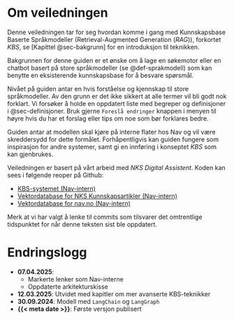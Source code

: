 # Om veiledningen {.unnumbered}

Denne veiledningen tar for seg hvordan komme i gang med Kunnskapsbase Baserte
Språkmodeller (Retrieval-Augmented Generation (_RAG_)), forkortet _KBS_, se
[Kapittel @sec-bakgrunn] for en introduksjon til teknikken.

Bakgrunnen for denne guiden er et ønske om å lage en søkemotor eller en chatbot
basert på store språkmodeller (se @def-sprakmodell) som kan benytte en
eksisterende kunnskapsbase for å besvare spørsmål.

Nivået på guiden antar en hvis forståelse og kjennskap til store språkmodeller.
Av den grunn er det ikke sikkert at alle termer vil bli godt nok forklart. Vi
forsøker å holde en oppdatert liste med begreper og definisjoner i
@sec-definisjoner. Bruk gjerne `Foreslå endringer` knappen i menyen til høyre
hvis du har et forslag eller tips om noe som bør forklares bedre.

Guiden antar at modellen skal kjøre på interne flater hos Nav og vil være
skreddersydd for dette formålet. Forhåpentligvis kan guiden fungere som
inspirasjon for andre systemer, samt gi en innføring i konseptet _KBS_ som kan
gjenbrukes.

Veiledningen er basert på vårt arbeid med *NKS Digital Assistent*. Koden kan
sees i følgende reoper på Github:  

- [KBS-systemet (Nav-intern)]([nks_kbs_github])  
- [Vektordatabase for NKS Kunnskapsartikler (Nav-intern)]([nks_vdb_github])  
- [Vektordatabase for nav.no (Nav-intern)]([navno_vdb_github])  

Merk at vi har valgt å lenke til commits som tilsvarer det omtrentlige tidspunktet 
for når denne teksten sist ble oppdatert.

# Endringslogg

- **07.04.2025**:
    - Markerte lenker som Nav-interne
    - Oppdaterte arkitekturskisse
- **12.03.2025**: Utvidet med kapitler om mer avanserte KBS-teknikker
- **30.09.2024**: Modell med `LangChain` og `LangGraph`
- **{{< meta date >}}**: Første versjon publisert

[nks_kbs_github]: https://github.com/navikt/nks_kbs/tree/5e7131917fb47f5fc7345cc35badf38d72f8245a
[nks_vdb_github]: https://github.com/navikt/nks_vdb/tree/368f42bc40ce290f0cbdbd8374e042596a086624
[navno_vdb_github]: https://github.com/navikt/navno_vdb/tree/3f3bb39af1e043d7b939db1f1bd355e4bf3ff330